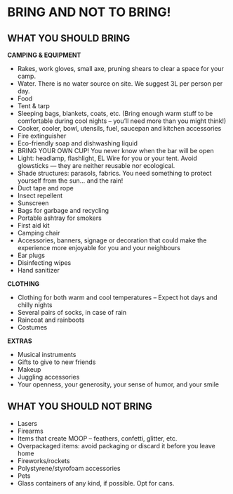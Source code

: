 # BRING AND NOT TO BRING! {-}

<h2><span>WHAT YOU SHOULD BRING</span></h2>

**CAMPING & EQUIPMENT** 

* Rakes, work gloves, small axe, pruning shears to clear a space for your camp. 
* Water. There is no water source on site.  We suggest 3L per person per day.
* Food
* Tent & tarp
* Sleeping bags, blankets, coats, etc. (Bring enough warm stuff to be comfortable during cool nights -- you’ll need more than you might think!) 
* Cooker, cooler, bowl, utensils, fuel, saucepan and kitchen accessories
* Fire extinguisher
* Eco-friendly soap and dishwashing liquid
* BRING YOUR OWN CUP! You never know when the bar will be open
* Light: headlamp, flashlight, EL Wire for you or your tent. Avoid glowsticks — they are neither reusable nor ecological. 
* Shade structures: parasols, fabrics. You need something to protect yourself from the sun… and the rain!
* Duct tape and rope
* Insect repellent
* Sunscreen
* Bags for garbage and recycling
* Portable ashtray for smokers
* First aid kit
* Camping chair
* Accessories, banners, signage or decoration that could make the experience more enjoyable for you and your neighbours
* Ear plugs
* Disinfecting wipes
* Hand sanitizer



**CLOTHING**

* Clothing for both warm and cool temperatures – Expect hot days and chilly nights
* Several pairs of socks, in case of rain
* Raincoat and rainboots
* Costumes



**EXTRAS**

* Musical instruments
* Gifts to give to new friends
* Makeup
* Juggling accessories
* Your openness, your generosity, your sense of humor, and your smile


<h2><span> WHAT YOU SHOULD NOT BRING </span></h2>  

* Lasers
* Firearms
* Items that create MOOP – feathers, confetti, glitter, etc.
* Overpackaged items: avoid packaging or discard it before you leave home
* Fireworks/rockets
* Polystyrene/styrofoam accessories
* Pets
* Glass containers of any kind, if possible. Opt for cans.


